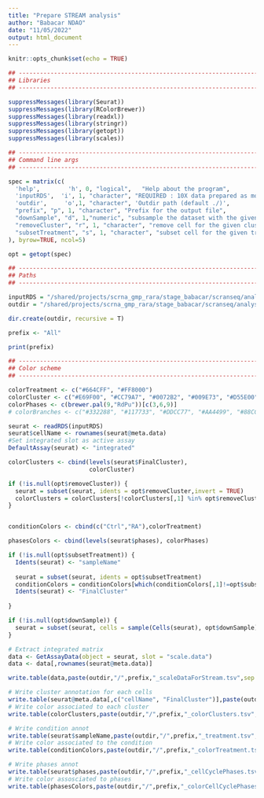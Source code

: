 ```yaml
---
title: "Prepare STREAM analysis"
author: "Babacar NDAO"
date: "11/05/2022"
output: html_document
---
```


```r
knitr::opts_chunk$set(echo = TRUE)
```

```r
## -----------------------------------------------------------------------------
## Libraries
## -----------------------------------------------------------------------------

suppressMessages(library(Seurat))
suppressMessages(library(RColorBrewer))
suppressMessages(library(readxl))
suppressMessages(library(stringr))
suppressMessages(library(getopt))
suppressMessages(library(scales))

## -----------------------------------------------------------------------------
## Command line args
## -----------------------------------------------------------------------------

spec = matrix(c(
  'help',        'h', 0, "logical",   "Help about the program",
  'inputRDS',  'i', 1, "character", "REQUIRED : 10X data prepared as monocle or seurat object.",
  'outdir',     'o',1, "character", 'Outdir path (default ./)',
  "prefix", "p", 1, "character", "Prefix for the output file",
  "downSample", "d", 1,"numeric", "subsample the dataset with the given number of cells",
  "removeCluster", "r", 1, "character", "remove cell for the given cluster (need allData)",
  "subsetTreatment", "s", 1, "character", "subset cell for the given treatment (need allData)"
), byrow=TRUE, ncol=5)

opt = getopt(spec)

## ---------------------------------------------------------------------
## Paths
## ---------------------------------------------------------------------

inputRDS = "/shared/projects/scrna_gmp_rara/stage_babacar/scranseq/analysis/output/RNA/Intagration_analysis/seurat_annotated.rds"
outdir = "/shared/projects/scrna_gmp_rara/stage_babacar/scranseq/analysis/output/RNA/prepareSTREAM"

dir.create(outdir, recursive = T)

prefix <- "All"

print(prefix)

## ---------------------------------------------------------------------
## Color scheme
## ---------------------------------------------------------------------

colorTreatment <- c("#664CFF", "#FF8000")
colorCluster <- c("#E69F00", "#CC79A7", "#0072B2", "#009E73", "#D55E00", "#56B4E9", "#FF0000")
colorPhases <- c(brewer.pal(9,"RdPu"))[c(3,6,9)]
# colorBranches <- c("#332288", "#117733", "#DDCC77", "#AA4499", "#88CCEE")

seurat <- readRDS(inputRDS)
seurat$cellName <- rownames(seurat@meta.data)
#Set integrated slot as active assay
DefaultAssay(seurat) <- "integrated"

colorClusters <- cbind(levels(seurat$FinalCluster),
                       colorCluster)

if (!is.null(opt$removeCluster)) {
  seurat = subset(seurat, idents = opt$removeCluster,invert = TRUE)
  colorClusters = colorClusters[!colorClusters[,1] %in% opt$removeCluster,]
}


conditionColors <- cbind(c("Ctrl","RA"),colorTreatment)

phasesColors <- cbind(levels(seurat$phases), colorPhases)

if (!is.null(opt$subsetTreatment)) {
  Idents(seurat) <- "sampleName"
  
  seurat = subset(seurat, idents = opt$subsetTreatment)
  conditionColors = conditionColors[which(conditionColors[,1]!=opt$subsetTreatment),]
  Idents(seurat) <- "FinalCluster"
  
}

if (!is.null(opt$downSample)) {
  seurat = subset(seurat, cells = sample(Cells(seurat), opt$downSample),random.seed = 2020)
}

# Extract integrated matrix 
data <- GetAssayData(object = seurat, slot = "scale.data")
data <- data[,rownames(seurat@meta.data)]

write.table(data,paste(outdir,"/",prefix,"_scaleDataForStream.tsv",sep = ""),quote = FALSE, sep = "\t",col.names = T)

# Write cluster annotation for each cells
write.table(seurat@meta.data[,c("cellName", "FinalCluster")],paste(outdir,"/",prefix,"_seuratClusters.tsv",sep = ""),quote = FALSE,sep = "\t",col.names = FALSE,row.names = F)
# Write color associated to each cluster
write.table(colorClusters,paste(outdir,"/",prefix,"_colorClusters.tsv",sep =""),quote = FALSE,sep = "\t",col.names = FALSE,row.names = F)

# Write condition annot 
write.table(seurat$sampleName,paste(outdir,"/",prefix,"_treatment.tsv",sep =""),quote = FALSE,sep = "\t",col.names = FALSE)
# Write color associated to the condition
write.table(conditionColors,paste(outdir,"/",prefix,"_colorTreatment.tsv",sep =""),quote = FALSE,sep = "\t",col.names = FALSE,row.names = F)

# Write phases annot
write.table(seurat$phases,paste(outdir,"/",prefix,"_cellCyclePhases.tsv",sep =""),quote = FALSE,sep = "\t",col.names = FALSE)
# Write color assosciated to phases
write.table(phasesColors,paste(outdir,"/",prefix,"_colorCellCyclePhases.tsv",sep =""),quote = FALSE,sep = "\t",col.names = FALSE,row.names = F)

```

